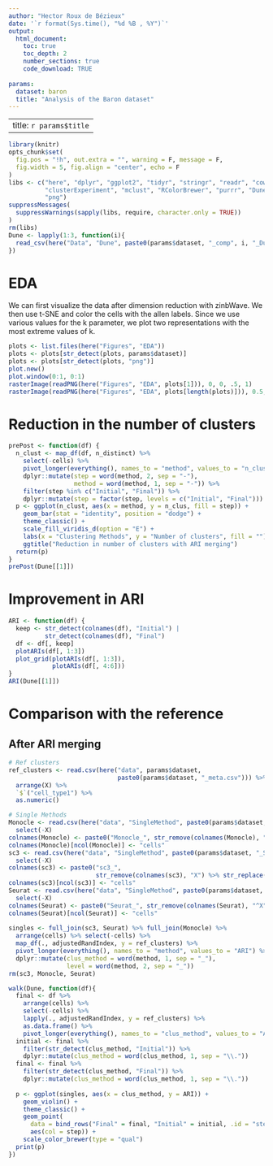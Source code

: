 ```yaml
---
author: "Hector Roux de Bézieux"
date: '`r format(Sys.time(), "%d %B , %Y")`'
output:
  html_document:
    toc: true
    toc_depth: 2
    number_sections: true
    code_download: TRUE
    
params:
  dataset: baron 
  title: "Analysis of the Baron dataset"
---
```

---
title: `r params$title`
---

```r
library(knitr)
opts_chunk$set(
  fig.pos = "!h", out.extra = "", warning = F, message = F,
  fig.width = 5, fig.align = "center", echo = F
)
libs <- c("here", "dplyr", "ggplot2", "tidyr", "stringr", "readr", "cowplot",
          "clusterExperiment", "mclust", "RColorBrewer", "purrr", "Dune",
          "png")
suppressMessages(
  suppressWarnings(sapply(libs, require, character.only = TRUE))
)
rm(libs)
Dune <- lapply(1:3, function(i){
  read_csv(here("Data", "Dune", paste0(params$dataset, "_comp", i, "_Dune.csv")))
})
```

# EDA

We can first visualize the data after dimension reduction with zinbWave. We then use t-SNE and color the cells with the allen labels. Since we use various values for the k parameter, we plot two representations with the most extreme values of k.

```r
plots <- list.files(here("Figures", "EDA"))
plots <- plots[str_detect(plots, params$dataset)]
plots <- plots[str_detect(plots, "png")]
plot.new()
plot.window(0:1, 0:1)
rasterImage(readPNG(here("Figures", "EDA", plots[1])), 0, 0, .5, 1)
rasterImage(readPNG(here("Figures", "EDA", plots[length(plots)])), 0.5, 0, 1, 1)
```


# Reduction in the number of clusters

```r
prePost <- function(df) {
  n_clust <- map_df(df, n_distinct) %>%
    select(-cells) %>%
    pivot_longer(everything(), names_to = "method", values_to = "n_clus") %>%
    dplyr::mutate(step = word(method, 2, sep = "-"),
                  method = word(method, 1, sep = "-")) %>%
    filter(step %in% c("Initial", "Final")) %>%
    dplyr::mutate(step = factor(step, levels = c("Initial", "Final")))
  p <- ggplot(n_clust, aes(x = method, y = n_clus, fill = step)) +
    geom_bar(stat = "identity", position = "dodge") +
    theme_classic() +
    scale_fill_viridis_d(option = "E") +
    labs(x = "Clustering Methods", y = "Number of clusters", fill = "") +
    ggtitle("Reduction in number of clusters with ARI merging")
  return(p)
}
prePost(Dune[[1]])
```

# Improvement in ARI

```r
ARI <- function(df) {
  keep <- str_detect(colnames(df), "Initial") |
          str_detect(colnames(df), "Final")
  df <- df[, keep]
  plotARIs(df[, 1:3])
  plot_grid(plotARIs(df[, 1:3]),
            plotARIs(df[, 4:6]))
}
ARI(Dune[[1]])
```

# Comparison with the reference

## After ARI merging

```r
# Ref clusters
ref_clusters <- read.csv(here("data", params$dataset,
                              paste0(params$dataset, "_meta.csv"))) %>%
  arrange(X) %>%
  `$`("cell_type1") %>%
  as.numeric()

# Single Methods
Monocle <- read.csv(here("data", "SingleMethod", paste0(params$dataset, "_Monocle.csv"))) %>%
  select(-X)
colnames(Monocle) <- paste0("Monocle_", str_remove(colnames(Monocle), "^k_"))
colnames(Monocle)[ncol(Monocle)] <- "cells"
sc3 <- read.csv(here("data", "SingleMethod", paste0(params$dataset, "_SC3.csv"))) %>%
  select(-X)
colnames(sc3) <- paste0("sc3_",
                        str_remove(colnames(sc3), "X") %>% str_replace("\\.", "-"))
colnames(sc3)[ncol(sc3)] <- "cells"
Seurat <- read.csv(here("data", "SingleMethod", paste0(params$dataset, "_Seurat.csv"))) %>%
  select(-X)
colnames(Seurat) <- paste0("Seurat_", str_remove(colnames(Seurat), "^X"))
colnames(Seurat)[ncol(Seurat)] <- "cells"
  
singles <- full_join(sc3, Seurat) %>% full_join(Monocle) %>%
  arrange(cells) %>% select(-cells) %>%
  map_df(., adjustedRandIndex, y = ref_clusters) %>%
  pivot_longer(everything(), names_to = "method", values_to = "ARI") %>%
  dplyr::mutate(clus_method = word(method, 1, sep = "_"),
                level = word(method, 2, sep = "_"))
rm(sc3, Monocle, Seurat)

walk(Dune, function(df){
  final <- df %>%
    arrange(cells) %>%
    select(-cells) %>%
    lapply(., adjustedRandIndex, y = ref_clusters) %>%
    as.data.frame() %>%
    pivot_longer(everything(), names_to = "clus_method", values_to = "ARI")
  initial <- final %>%
    filter(str_detect(clus_method, "Initial")) %>%
    dplyr::mutate(clus_method = word(clus_method, 1, sep = "\\."))
  final <- final %>%
    filter(str_detect(clus_method, "Final")) %>%
    dplyr::mutate(clus_method = word(clus_method, 1, sep = "\\."))
  
  p <- ggplot(singles, aes(x = clus_method, y = ARI)) +
    geom_violin() +
    theme_classic() +
    geom_point(
      data = bind_rows("Final" = final, "Initial" = initial, .id = "step"),
      aes(col = step)) +
    scale_color_brewer(type = "qual")
  print(p)
})

```

